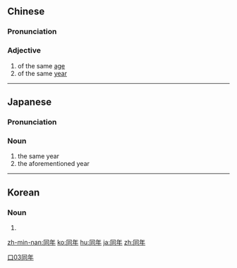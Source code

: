 ==Chinese==
{{zh-forms}}

===Pronunciation===
{{zh-pron
|m=tóngnián
|c=tung4 nin4
|h=pfs=thùng-ngiàn/thùng-ngièn
|mn=tâng-nî/xm,zz:tông-nî
|cat=a
}}

===Adjective===
{{zh-adj}}

# of the same [[age]]
# of the same [[year]]

[[Category:Advanced Mandarin|口03同年]]
----

==Japanese==
{{ja-kanjitab|どう|ねん|yomi=o}}

===Pronunciation===
{{ja-pron|どうねん|y=o}}

===Noun===
{{ja-noun|どうねん}}

# the same year
# the aforementioned year

----

==Korean==
{{ko-hanjatab}}

===Noun===
{{ko-noun|hj|hangeul=동년}}

# {{hanja form of|동년|}}

[[zh-min-nan:同年]]
[[ko:同年]]
[[hu:同年]]
[[ja:同年]]
[[zh:同年]]